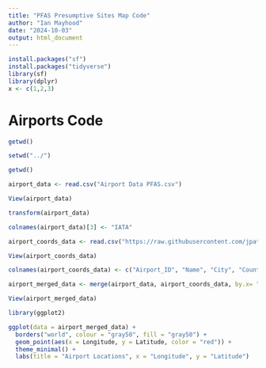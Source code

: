 ```yaml
---
title: "PFAS Presumptive Sites Map Code"
author: "Ian Mayhood"
date: "2024-10-03"
output: html_document
---
```


```r
install.packages("sf")
install.packages("tidyverse")
library(sf)
library(dplyr)
x <- c(1,2,3)
```

# Airports Code
```r
getwd()

setwd("../")

getwd()

airport_data <- read.csv("Airport Data PFAS.csv")

View(airport_data)

transform(airport_data) 

colnames(airport_data)[3] <- "IATA"

airport_coords_data <- read.csv("https://raw.githubusercontent.com/jpatokal/openflights/master/data/airports.dat", header = FALSE)

View(airport_coords_data)

colnames(airport_coords_data) <- c("Airport_ID", "Name", "City", "Country", "IATA", "ICAO", "Latitude", "Longitude", "Altitude", "Timezone", "DST", "Tz_database_timezone", "Type", "Source")

airport_merged_data <- merge(airport_data, airport_coords_data, by.x= "IATA")

View(airport_merged_data)

library(ggplot2)

ggplot(data = airport_merged_data) +
  borders("world", colour = "gray50", fill = "gray50") +   
  geom_point(aes(x = Longitude, y = Latitude, color = "red")) +   
  theme_minimal() +  
  labs(title = "Airport Locations", x = "Longitude", y = "Latitude")


```